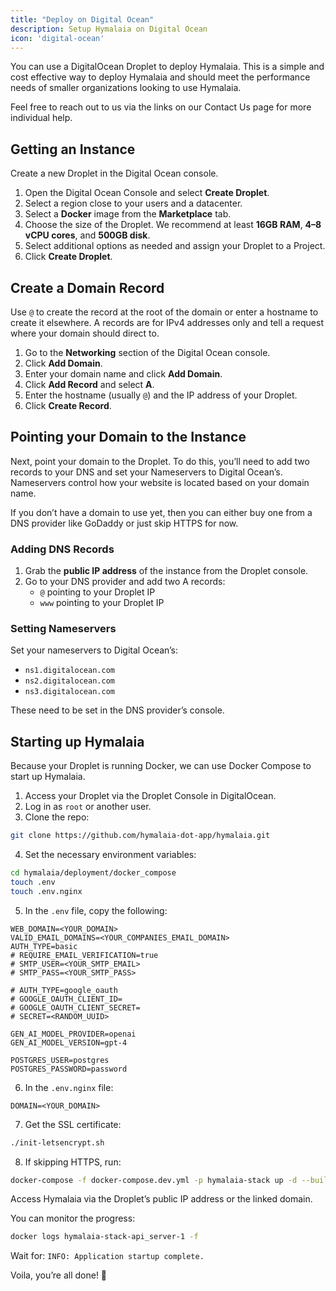 ```yaml
---
title: "Deploy on Digital Ocean"
description: Setup Hymalaia on Digital Ocean
icon: 'digital-ocean'
---
```


You can use a DigitalOcean Droplet to deploy Hymalaia. This is a simple and cost effective way to deploy Hymalaia and should meet the performance needs of smaller organizations looking to use Hymalaia.

Feel free to reach out to us via the links on our Contact Us page for more individual help.

## Getting an Instance
Create a new Droplet in the Digital Ocean console.

1. Open the Digital Ocean Console and select **Create Droplet**.
2. Select a region close to your users and a datacenter.
3. Select a **Docker** image from the **Marketplace** tab.
4. Choose the size of the Droplet. We recommend at least **16GB RAM**, **4–8 vCPU cores**, and **500GB disk**.
5. Select additional options as needed and assign your Droplet to a Project.
6. Click **Create Droplet**.

## Create a Domain Record
Use `@` to create the record at the root of the domain or enter a hostname to create it elsewhere. A records are for IPv4 addresses only and tell a request where your domain should direct to.

1. Go to the **Networking** section of the Digital Ocean console.
2. Click **Add Domain**.
3. Enter your domain name and click **Add Domain**.
4. Click **Add Record** and select **A**.
5. Enter the hostname (usually `@`) and the IP address of your Droplet.
6. Click **Create Record**.

## Pointing your Domain to the Instance

Next, point your domain to the Droplet. To do this, you’ll need to add two records to your DNS and set your Nameservers to Digital Ocean’s. Nameservers control how your website is located based on your domain name.

If you don’t have a domain to use yet, then you can either buy one from a DNS provider like GoDaddy or just skip HTTPS for now.

### Adding DNS Records

1. Grab the **public IP address** of the instance from the Droplet console.
2. Go to your DNS provider and add two A records:
   - `@` pointing to your Droplet IP
   - `www` pointing to your Droplet IP

### Setting Nameservers

Set your nameservers to Digital Ocean’s:
- `ns1.digitalocean.com`
- `ns2.digitalocean.com`
- `ns3.digitalocean.com`

These need to be set in the DNS provider’s console.

## Starting up Hymalaia

Because your Droplet is running Docker, we can use Docker Compose to start up Hymalaia.

1. Access your Droplet via the Droplet Console in DigitalOcean.
2. Log in as `root` or another user.
3. Clone the repo:

```bash
git clone https://github.com/hymalaia-dot-app/hymalaia.git
```

4. Set the necessary environment variables:

```bash
cd hymalaia/deployment/docker_compose
touch .env
touch .env.nginx
```

5. In the `.env` file, copy the following:

```env
WEB_DOMAIN=<YOUR_DOMAIN>
VALID_EMAIL_DOMAINS=<YOUR_COMPANIES_EMAIL_DOMAIN>
AUTH_TYPE=basic
# REQUIRE_EMAIL_VERIFICATION=true
# SMTP_USER=<YOUR_SMTP_EMAIL>
# SMTP_PASS=<YOUR_SMTP_PASS>

# AUTH_TYPE=google_oauth
# GOOGLE_OAUTH_CLIENT_ID=
# GOOGLE_OAUTH_CLIENT_SECRET=
# SECRET=<RANDOM_UUID>

GEN_AI_MODEL_PROVIDER=openai
GEN_AI_MODEL_VERSION=gpt-4

POSTGRES_USER=postgres
POSTGRES_PASSWORD=password
```

6. In the `.env.nginx` file:

```env
DOMAIN=<YOUR_DOMAIN>
```

7. Get the SSL certificate:

```bash
./init-letsencrypt.sh
```

8. If skipping HTTPS, run:

```bash
docker-compose -f docker-compose.dev.yml -p hymalaia-stack up -d --build --force-recreate
```

Access Hymalaia via the Droplet’s public IP address or the linked domain.

You can monitor the progress:

```bash
docker logs hymalaia-stack-api_server-1 -f
```

Wait for: `INFO: Application startup complete.`

Voila, you’re all done! 🎉

